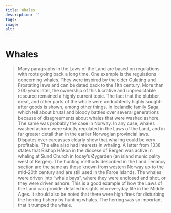 ```yaml
---
title: Whales
description: ''
tags:
image: 
alt: 
---
```



# Whales

<Blockquote
    quote='“Now, one can hunt a whale where one wants apart from a fin whale during herring season.”'
    footer='Land Tenancy section, chapter 64' />

Many paragraphs in the Laws of the Land are based on regulations with roots going back a long time. One example is the regulations concerning whales. They were inspired by the older Gulating and Frostating laws and can be dated back to the 11th century. More than 200 years later, the ownership of this lucrative and unpredictable resource remained a highly current topic. The fact that the blubber, meat, and other parts of the whale were undoubtedly highly sought-after goods is shown, among other things, in Icelandic family Saga, which tell about brutal and bloody battles over several generations because of disagreements about whales that were washed ashore. The same was probably the case in Norway. In any case, whales washed ashore were strictly regulated in the Laws of the Land, and in far greater detail than in the earlier Norwegian provincial laws. Disputes over carcasses clearly show that whaling could be very profitable. The elite also had interests in whaling. A letter from 1338 states that Bishop Håkon in the diocese of Bergen was active in whaling at Sund Church in today’s Øygarden (an island municipality west of Bergen). The hunting methods described in the Land Tenancy section are the same as those known from western Norway up to the mid-20th century and are still used in the Faroe Islands. The whales were driven into “whale bays”, where they were enclosed and shot, or they were driven ashore. This is a good example of how the Laws of the Land can provide detailed insights into everyday life in the Middle Ages. It should also be noted that there were high fines for disturbing the herring fishery by hunting whales. The herring was so important that it trumped the whale.
